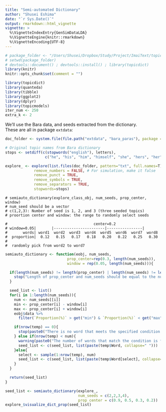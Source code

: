 ```yaml
---
title: "Semi-automated Dictionary"
author: "Shusei Eshima"
date: "`r Sys.Date()`"
output: rmarkdown::html_vignette
vignette: >
  %\VignetteIndexEntry{GenSimDataLDA}
  %\VignetteEngine{knitr::rmarkdown}
  %\VignetteEncoding{UTF-8}
---
```


```r
# package_folder <- "/Users/Shusei/Dropbox/Study/Project/ImaiText/topicdict"
# setwd(package_folder)
# devtools::document() ; devtools::install() ; library(topicdict)
library(knitr)
knitr::opts_chunk$set(comment = "")
```


```r
library(topicdict)
library(quanteda)
library(tibble)
library(ggplot2)
library(dplyr)
library(topicmodels)
iter_num <- 250
extra_k <- 2
```

We'll use the Bara data, and seeds extracted from the dictionary.  
These are all in package `extdata`:
```r
doc_folder <- system.file(file.path("extdata", "bara_paras"), package = "topicdict")

# Original topic names from Bara dictionary
stops <- setdiff(c(stopwords("english"), letters), 
                  c("he", "his", "him", "himself", "she", "hers", "her", "herself"))

explore_ <- explore(list.files(doc_folder, pattern="txt", full.names=T),
             remove_numbers = FALSE, # For simulation, make it false
             remove_punct = TRUE,
             remove_symbols = TRUE,
             remove_separators = TRUE,
             stopwords=stops)
```

```
# semiauto_dictionary(explore_class_obj, num_seeds, prop_center, window)
# num_seed should be a vector
# c(1,2,3): Number of seed is 1, 2, and 3 (three seeded topics)
# proortion center and window: the range to randomly select seeds 

#                                       center=0.2
# window=0.05|       |-----------------------|----------------|
#       words| word1  word2  word3  word4  word5  word6  word7  word8  
#  proportion|  0.12   0.15   0.17   0.18   0.20   0.22   0.25   0.30
#  
#  randomly pick from word2 to word7
```

```r
semiauto_dictionary <- function(eobj, num_seeds, 
                            prop_center=rep(0.3, length(num_seeds)),
                            window = rep(0.05, length(num_seeds))){

  if(length(num_seeds) != length(prop_center) | length(num_seeds) != length(window) ){
    stop("Length of prop_center and num_seeds should be equal to the number of seeded topics.")
  }

  seed_list <- list()
  for(i in 1:length(num_seeds)){
    num <- num_seeds[[i]]
    min <- prop_center[i] - window[i]
    max <- prop_center[i] + window[i]
    eobj$data %>%
      filter(`Proportion(%)` > get("min") & `Proportion(%)` < get("max")) -> temp

    if(nrow(temp) == 0){
      stop(paste0("There is no word that meets the specified condition. Recheck topic "), i, ".")
    } else if(nrow(temp) < num){
      warning(paste0("The number of words that match the condition is fewer than the number you specidied. Recheck topic "), i, ".")
      seed_list <- c(seed_list, list(paste(temp$Word, collapse=" ")))
    }else{
      select <- sample(1:nrow(temp), num)
      seed_list <- c(seed_list, list(paste(temp$Word[select], collapse=" ")))
    }
  }

  return(seed_list)
}
```

```r
seed_list <- semiauto_dictionary(explore_,
                                 num_seeds = c(2,2,3,4),
                                 prop_center = c(0.9, 0.5, 0.3, 0.2))
explore_$visualize_dict_prop(seed_list)
```



